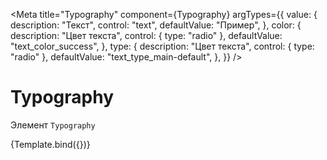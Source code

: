 <!-- Typography.stories.mdx -->




<Meta
  title="Typography"
  component={Typography}
  argTypes={{
    value: {
      description: "Текст",
      control: "text",
      defaultValue: "Пример",
    },
    color: {
      description: "Цвет текста",
      control: { type: "radio" },
      defaultValue: "text_color_success",
    },
    type: {
      description: "Цвет текста",
      control: { type: "radio" },
      defaultValue: "text_type_main-default",
    },
  }}
/>


# Typography

Элемент `Typography`

<Canvas mdxSource={TypographyExampleSource}>
  <Story name="Typography">{Template.bind({})}</Story>
</Canvas>

<ArgsTable of={Typography} />
